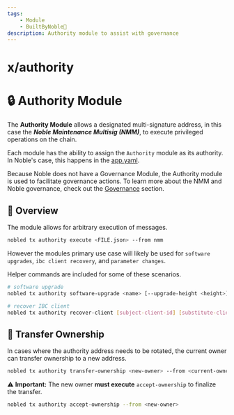 ```yaml
---
tags: 
    - Module
    - BuiltByNoble💪
description: Authority module to assist with governance
---
```



# x/authority

<GitHubButton repoUrl="https://github.com/noble-assets/authority"/>

# 🔒 Authority Module

The **Authority Module** allows a designated multi-signature address, in this case the 
***Noble Maintenance Multisig (NMM)***, to execute 
privileged operations on the chain.

Each module has the ability to assign the `Authority` module as its authority.
In Noble's case, this happens in the [app.yaml](https://github.com/noble-assets/noble/blob/main/app.yaml).

Because Noble does not have a Governance Module, the Authority module is used to
facilitate governance actions. To learn more about the NMM and Noble governance, 
check out the [Governance](../governance/index.mdx) section.

## 📌 Overview

The module allows for arbitrary execution of messages.

```sh
nobled tx authority execute <FILE.json> --from nmm
```

However the modules primary use case will likely be used for `software upgrades`, `ibc client recovery`, and `parameter changes`.

Helper commands are included for some of these scenarios.

```sh
# software upgrade
nobled tx authority software-upgrade <name> [--upgrade-height <height>] [--upgrade-info <info>] --from nmm

# recover IBC client
nobled tx authority recover-client [subject-client-id] [substitute-client-id] --from nmm
```

## 👤 Transfer Ownership

In cases where the authority address needs to be rotated, the current owner can transfer ownership to a new address.

```sh
nobled tx authority transfer-ownership <new-owner> --from <current-owner>
```

⚠️ **Important:** The new owner **must execute** `accept-ownership` to finalize the transfer.

```sh
nobled tx authority accept-ownership --from <new-owner>
```
